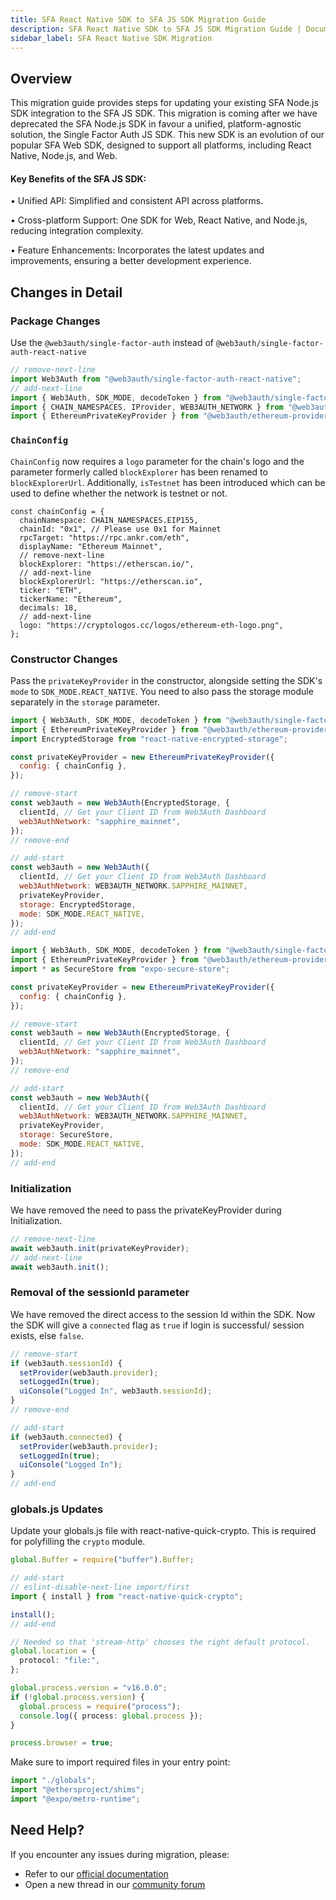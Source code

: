 ```yaml
---
title: SFA React Native SDK to SFA JS SDK Migration Guide
description: SFA React Native SDK to SFA JS SDK Migration Guide | Documentation - Web3Auth
sidebar_label: SFA React Native SDK Migration
---
```



## Overview

This migration guide provides steps for updating your existing SFA Node.js SDK integration to the
SFA JS SDK. This migration is coming after we have deprecated the SFA Node.js SDK in favour a
unified, platform-agnostic solution, the Single Factor Auth JS SDK. This new SDK is an evolution of
our popular SFA Web SDK, designed to support all platforms, including React Native, Node.js, and
Web.

#### Key Benefits of the SFA JS SDK:

• Unified API: Simplified and consistent API across platforms.

• Cross-platform Support: One SDK for Web, React Native, and Node.js, reducing integration
complexity.

• Feature Enhancements: Incorporates the latest updates and improvements, ensuring a better
development experience.

## Changes in Detail

### Package Changes

Use the `@web3auth/single-factor-auth` instead of `@web3auth/single-factor-auth-react-native`

```js
// remove-next-line
import Web3Auth from "@web3auth/single-factor-auth-react-native";
// add-next-line
import { Web3Auth, SDK_MODE, decodeToken } from "@web3auth/single-factor-auth";
import { CHAIN_NAMESPACES, IProvider, WEB3AUTH_NETWORK } from "@web3auth/base";
import { EthereumPrivateKeyProvider } from "@web3auth/ethereum-provider";
```

### `ChainConfig`

`ChainConfig` now requires a `logo` parameter for the chain's logo and the parameter formerly called
`blockExplorer` has been renamed to `blockExplorerUrl`. Additionally, `isTestnet` has been
introduced which can be used to define whether the network is testnet or not.

```tsx
const chainConfig = {
  chainNamespace: CHAIN_NAMESPACES.EIP155,
  chainId: "0x1", // Please use 0x1 for Mainnet
  rpcTarget: "https://rpc.ankr.com/eth",
  displayName: "Ethereum Mainnet",
  // remove-next-line
  blockExplorer: "https://etherscan.io/",
  // add-next-line
  blockExplorerUrl: "https://etherscan.io",
  ticker: "ETH",
  tickerName: "Ethereum",
  decimals: 18,
  // add-next-line
  logo: "https://cryptologos.cc/logos/ethereum-eth-logo.png",
};
```

### Constructor Changes

Pass the `privateKeyProvider` in the constructor, alongside setting the SDK's `mode` to
`SDK_MODE.REACT_NATIVE`. You need to also pass the storage module separately in the `storage`
parameter.

<Tabs>
<TabItem value="bare" label="Bare React Native" default>

```js
import { Web3Auth, SDK_MODE, decodeToken } from "@web3auth/single-factor-auth";
import { EthereumPrivateKeyProvider } from "@web3auth/ethereum-provider";
import EncryptedStorage from "react-native-encrypted-storage";

const privateKeyProvider = new EthereumPrivateKeyProvider({
  config: { chainConfig },
});

// remove-start
const web3auth = new Web3Auth(EncryptedStorage, {
  clientId, // Get your Client ID from Web3Auth Dashboard
  web3AuthNetwork: "sapphire_mainnet",
});
// remove-end

// add-start
const web3auth = new Web3Auth({
  clientId, // Get your Client ID from Web3Auth Dashboard
  web3AuthNetwork: WEB3AUTH_NETWORK.SAPPHIRE_MAINNET,
  privateKeyProvider,
  storage: EncryptedStorage,
  mode: SDK_MODE.REACT_NATIVE,
});
// add-end
```

</TabItem>

<TabItem value="expo" label="Expo">

```js
import { Web3Auth, SDK_MODE, decodeToken } from "@web3auth/single-factor-auth";
import { EthereumPrivateKeyProvider } from "@web3auth/ethereum-provider";
import * as SecureStore from "expo-secure-store";

const privateKeyProvider = new EthereumPrivateKeyProvider({
  config: { chainConfig },
});

// remove-start
const web3auth = new Web3Auth(EncryptedStorage, {
  clientId, // Get your Client ID from Web3Auth Dashboard
  web3AuthNetwork: "sapphire_mainnet",
});
// remove-end

// add-start
const web3auth = new Web3Auth({
  clientId, // Get your Client ID from Web3Auth Dashboard
  web3AuthNetwork: WEB3AUTH_NETWORK.SAPPHIRE_MAINNET,
  privateKeyProvider,
  storage: SecureStore,
  mode: SDK_MODE.REACT_NATIVE,
});
// add-end
```

</TabItem>
</Tabs>

### Initialization

We have removed the need to pass the privateKeyProvider during Initialization.

```js
// remove-next-line
await web3auth.init(privateKeyProvider);
// add-next-line
await web3auth.init();
```

### Removal of the sessionId parameter

We have removed the direct access to the session Id within the SDK. Now the SDK will give a
`connected` flag as `true` if login is successful/ session exists, else `false`.

```js
// remove-start
if (web3auth.sessionId) {
  setProvider(web3auth.provider);
  setLoggedIn(true);
  uiConsole("Logged In", web3auth.sessionId);
}
// remove-end

// add-start
if (web3auth.connected) {
  setProvider(web3auth.provider);
  setLoggedIn(true);
  uiConsole("Logged In");
}
// add-end
```

### globals.js Updates

Update your globals.js file with react-native-quick-crypto. This is required for polyfilling the
`crypto` module.

```typescript
global.Buffer = require("buffer").Buffer;

// add-start
// eslint-disable-next-line import/first
import { install } from "react-native-quick-crypto";

install();
// add-end

// Needed so that 'stream-http' chooses the right default protocol.
global.location = {
  protocol: "file:",
};

global.process.version = "v16.0.0";
if (!global.process.version) {
  global.process = require("process");
  console.log({ process: global.process });
}

process.browser = true;
```

Make sure to import required files in your entry point:

```typescript
import "./globals";
import "@ethersproject/shims";
import "@expo/metro-runtime";
```

## Need Help?

If you encounter any issues during migration, please:

- Refer to our [official documentation](https://web3auth.io/docs/sdk/sfa/sfa-js)
- Open a new thread in our [community forum](https://web3auth.io/community/)
